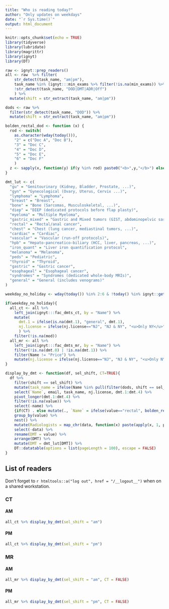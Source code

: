```yaml
---
title: "Who is reading today?"
author: "Only updates on weekdays"
date: "`r Sys.time()`"
output: html_document
---
```


```r
knitr::opts_chunk$set(echo = TRUE)
library(tidyverse)
library(lubridate)
library(magrittr)
library(ignyt)
library(DT)
```

```r
raw <- ignyt::prep_readers() 
all <- raw  %>% filter(
    str_detect(task_name, "am|pm"),
    task_name %in% (ignyt:::min_exams %>% filter(!is.na(min_exams)) %>% pull(task_name)),
    !str_detect(task_name, "DOD|DMT|ADR|Off")
    ) %>% 
  mutate(shift = str_extract(task_name, "am|pm"))

dods <- raw %>% 
  filter(str_detect(task_name, "DOD")) %>% 
  mutate(shift = str_extract(task_name, "am|pm"))

bolden_rectal_dod <- function (x) {
  rod <- switch(
    as.character(wday(today())),
    "2" = c("Doc A", "Doc B"),
    "3" = "Doc C",
    "4" = "Doc D", 
    "5" = "Doc E",
    "6" = "Doc F"
    )
  z <- sapply(x, function(y) if(y %in% rod) paste0("<b>",y,"</b>") else y)
}

dmt_lut <- c(
  "gu" = "Genitourinary (Kidney, Bladder, Prostate, ...)",
  "gyn" = "Gynecological (Ovary, Uterus, Cervix ...)",
  "lymphoma" = "Lymphoma",
  "breast" = "Breast",
  "bone" = "Bone (Sarcomas, Musculoskeletal, ...)",
  "diep" = "DIEP (dedicated protocols before flap plasty)",
  "myeloma" = "Multiple Myeloma",
  "gastric_mixed" = "Gastric and Mixed tumors (GIST, abdominopelvic sarcomas, ...)",
  "rectal" = "Rectal/anal cancer",
  "chest" = "Chest (lung cancer, mediastinal tumors, ...)",
  "cardiac" = "Cardiac",
  "vascular" = "Vascular (run-off protocols)",
  "hpb" = "Hepato-pancreatico-biliary (HCC, liver, pancreas, ...)",
  "iron_quant" = "Liver iron quantification protocol",
  "melanoma" = "Melanoma",
  "peds" = "Pediatric",
  "thyroid" = "Thyroid",
  "gastric" = "Gastric cancer",
  "esophageal" = "Esophageal cancer",
  "syndromes" = "Syndromes (dedicated whole-body MRIs)",
  "general" = "General (includes venograms)"
)

weekday_no_holiday <- wday(today()) %in% 2:6 & !today() %in% ignyt::get_holidays()$date

if(weekday_no_holiday){
  all_ct <- all %>% 
    left_join(ignyt:::fac_dmts_ct, by = "Name") %>% 
    mutate(
      dmt.1 = ifelse(is.na(dmt.1), "general", dmt.1),
      nj.license = ifelse(nj.license=="NJ", "NJ & NY", "<u>Only NY</u>")
      ) %>% 
    filter(!is.na(mod))
  all_mr <- all %>% 
    left_join(ignyt:::fac_dmts_mr, by = "Name") %>% 
    filter(!is.na(dmt.0) | !is.na(dmt.1)) %>%
    filter(Name != "Price") %>% 
    mutate(nj.license = ifelse(nj.license=="NJ", "NJ & NY", "<u>Only NY</u>"))
}

display_by_dmt <- function(df, sel_shift, CT=TRUE){
  df %>% 
    filter(shift == sel_shift) %>%
    mutate(task_name = ifelse(Name %in% pull(filter(dods, shift == sel_shift), Name), paste0(task_name, " <b>(DOD)</b>"), task_name)) %>% 
    select(`Name`, email, task_name, nj.license, dmt.1:dmt.4) %>% 
    pivot_longer(dmt.1:dmt.4) %>% 
    filter(!is.na(value)) %>% 
    select(-name) %>% 
    {if(CT) . else mutate(., `Name` = ifelse(value=="rectal", bolden_rectal_dod(`Name`), `Name`))} %>% 
    group_by(value) %>% 
    nest() %>% 
    mutate(Radiologists = map_chr(data, function(x) paste(apply(x, 1, paste, collapse = ", "), collapse = "<br/>"))) %>% 
    select(-data) %>% 
    rename(DMT = value) %>%
    arrange(DMT) %>%
    mutate(DMT = dmt_lut[DMT]) %>% 
    DT::datatable(options = list(pageLength = 100), escape = FALSE)
}

```

## List of readers {.tabset}

Don't forget to `r htmltools::a("log out", href = "/__logout__")` when on a shared workstation.

### CT

#### AM

```r
all_ct %>% display_by_dmt(sel_shift = "am")
```

#### PM

```r
all_ct %>% display_by_dmt(sel_shift = "pm")
```


### MR

#### AM

```r
all_mr %>% display_by_dmt(sel_shift = "am", CT = FALSE)
```

#### PM

```r
all_mr %>% display_by_dmt(sel_shift = "pm", CT = FALSE) 
```

